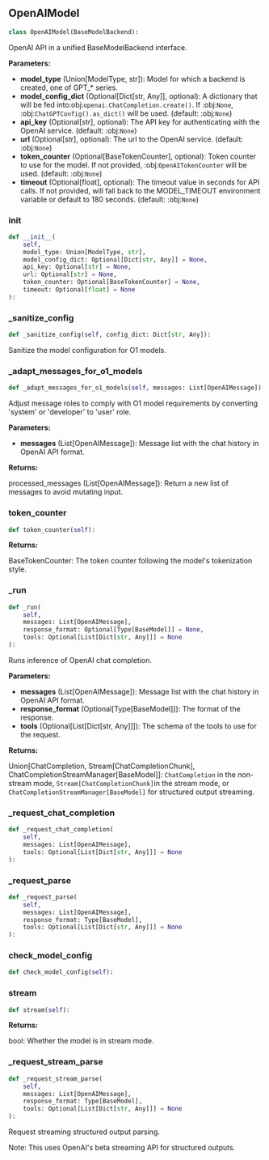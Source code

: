 <a id="camel.models.openai_model"></a>

<a id="camel.models.openai_model.OpenAIModel"></a>

## OpenAIModel

```python
class OpenAIModel(BaseModelBackend):
```

OpenAI API in a unified BaseModelBackend interface.

**Parameters:**

- **model_type** (Union[ModelType, str]): Model for which a backend is created, one of GPT_* series.
- **model_config_dict** (Optional[Dict[str, Any]], optional): A dictionary that will be fed into:obj:`openai.ChatCompletion.create()`. If :obj:`None`, :obj:`ChatGPTConfig().as_dict()` will be used. (default: :obj:`None`)
- **api_key** (Optional[str], optional): The API key for authenticating with the OpenAI service. (default: :obj:`None`)
- **url** (Optional[str], optional): The url to the OpenAI service. (default: :obj:`None`)
- **token_counter** (Optional[BaseTokenCounter], optional): Token counter to use for the model. If not provided, :obj:`OpenAITokenCounter` will be used. (default: :obj:`None`)
- **timeout** (Optional[float], optional): The timeout value in seconds for API calls. If not provided, will fall back to the MODEL_TIMEOUT environment variable or default to 180 seconds. (default: :obj:`None`)

<a id="camel.models.openai_model.OpenAIModel.__init__"></a>

### __init__

```python
def __init__(
    self,
    model_type: Union[ModelType, str],
    model_config_dict: Optional[Dict[str, Any]] = None,
    api_key: Optional[str] = None,
    url: Optional[str] = None,
    token_counter: Optional[BaseTokenCounter] = None,
    timeout: Optional[float] = None
):
```

<a id="camel.models.openai_model.OpenAIModel._sanitize_config"></a>

### _sanitize_config

```python
def _sanitize_config(self, config_dict: Dict[str, Any]):
```

Sanitize the model configuration for O1 models.

<a id="camel.models.openai_model.OpenAIModel._adapt_messages_for_o1_models"></a>

### _adapt_messages_for_o1_models

```python
def _adapt_messages_for_o1_models(self, messages: List[OpenAIMessage]):
```

Adjust message roles to comply with O1 model requirements by
converting 'system' or 'developer' to 'user' role.

**Parameters:**

- **messages** (List[OpenAIMessage]): Message list with the chat history in OpenAI API format.

**Returns:**

  processed_messages (List[OpenAIMessage]): Return a new list of
messages to avoid mutating input.

<a id="camel.models.openai_model.OpenAIModel.token_counter"></a>

### token_counter

```python
def token_counter(self):
```

**Returns:**

  BaseTokenCounter: The token counter following the model's
tokenization style.

<a id="camel.models.openai_model.OpenAIModel._run"></a>

### _run

```python
def _run(
    self,
    messages: List[OpenAIMessage],
    response_format: Optional[Type[BaseModel]] = None,
    tools: Optional[List[Dict[str, Any]]] = None
):
```

Runs inference of OpenAI chat completion.

**Parameters:**

- **messages** (List[OpenAIMessage]): Message list with the chat history in OpenAI API format.
- **response_format** (Optional[Type[BaseModel]]): The format of the response.
- **tools** (Optional[List[Dict[str, Any]]]): The schema of the tools to use for the request.

**Returns:**

  Union[ChatCompletion, Stream[ChatCompletionChunk],
ChatCompletionStreamManager[BaseModel]]:
`ChatCompletion` in the non-stream mode,
`Stream[ChatCompletionChunk]`in the stream mode,
or `ChatCompletionStreamManager[BaseModel]` for
structured output streaming.

<a id="camel.models.openai_model.OpenAIModel._request_chat_completion"></a>

### _request_chat_completion

```python
def _request_chat_completion(
    self,
    messages: List[OpenAIMessage],
    tools: Optional[List[Dict[str, Any]]] = None
):
```

<a id="camel.models.openai_model.OpenAIModel._request_parse"></a>

### _request_parse

```python
def _request_parse(
    self,
    messages: List[OpenAIMessage],
    response_format: Type[BaseModel],
    tools: Optional[List[Dict[str, Any]]] = None
):
```

<a id="camel.models.openai_model.OpenAIModel.check_model_config"></a>

### check_model_config

```python
def check_model_config(self):
```

<a id="camel.models.openai_model.OpenAIModel.stream"></a>

### stream

```python
def stream(self):
```

**Returns:**

  bool: Whether the model is in stream mode.

<a id="camel.models.openai_model.OpenAIModel._request_stream_parse"></a>

### _request_stream_parse

```python
def _request_stream_parse(
    self,
    messages: List[OpenAIMessage],
    response_format: Type[BaseModel],
    tools: Optional[List[Dict[str, Any]]] = None
):
```

Request streaming structured output parsing.

Note: This uses OpenAI's beta streaming API for structured outputs.
